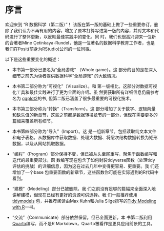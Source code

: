 # 序言 {.unnumbered}

欢迎来到 "R 数据科学（第二版）"！
该版在第一版的基础上做了一些重要修订，删除了我们认为不再有用的内容，增加了原本打算写进第一版的内容，并对文本和代码进行了整体更新，以反映最佳实践中的变化。同
时，我们也很高兴迎来一位新的合著者Mine Çetinkaya-Rundel，他是一位著名的数据科学教育工作者，也是我们在Posit(前身为RStudio)公司的一位同事。

以下是这些重要变化的概述：

-   本书第一部分已更名为“全局游戏” （Whole game）。这
    部分的目的是在深入细节之前先为读者提供数据科学“全局游戏” 的大致情况。

-   本书第二部分称为“可视化”（Visualize）。和
    第一版相比，这部分对数据可视化工具和最佳实践进行了更为全面的介绍。虽
    然要获取所有详细信息仍需参考名为 [ggplot2](http://ggplot2-book.org/)的书, 但第二版已涵盖了很多最重要的可视化技术。

-   本书第三部分称为“转换”（Transform）。这
    部分增加了关于数字、逻辑向量和缺失值的新章节，这些之前都是数据转换章节的一部分，但现在需要更多的篇幅来覆盖所有细节。

-   本书第四部分称为“导入”（Import）。这
    是一组新章节，包括读取纯文本文件和电子表格，从数据库中获取数据、处理大数据、将层次结构数据转换为矩形数据，以及从网站抓取数据。

-   “编程”（Program）部分保持不变，但已被从头至尾重写，聚焦于函数编写和迭代的最重要部分。函
    数编写现在包含了如何封装tidyverse函数（处理tidy评估的挑战）的详细信息，因为这在过去几年中变得更容易、更重要。我
    们还增加了一个base 包重要函数的新章节，这些函数你可能在实际遇到的R代码中看到。

-   "建模"（Modeling）部分已被删除。我
    们之前没有足够的篇幅来全面深入地讲解建模，但现在已经有更好的资源可供选择。我
    们一般推荐使用[tidymodels](https://www.tidymodels.org/) 包，并推荐阅读由Max Kuhn和Julia Silge撰写的[Tidy Modeling with R](https://www.tmwr.org/)一书。

-   “交流”（Communicate）部分依然保留，但已全面更新。本
    书第二版利用[Quarto](https://quarto.org/)编写，而不是R Markdown，Quarto被看作是更具应用前景的工具。
